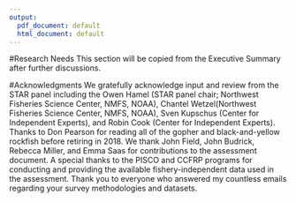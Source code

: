 ```yaml
---
output:
  pdf_document: default
  html_document: default
---
```


<!-- ****************************RESEARCH NEEDS**************************** -->
#Research Needs
This section will be copied from the Executive Summary after further discussions.
<!--
There are a number of areas of research that could improve the stock 
assessment for `r spp`.  Below are issues identified by the STAT team 
and the STAR panel:

\begin{enumerate}

\item \textbf{xxxx}: 

\item \textbf{xxxx}:

\item \textbf{xxxx}:

\item \textbf{xxxx}:

\item \textbf{xxxx}:

\end{enumerate}


-->


<!-- ***************************ACKNOWLEDGEMENTS*************************** -->
#Acknowledgments
We gratefully acknowledge input and review from the STAR panel including the Owen 
Hamel (STAR panel chair; Northwest Fisheries Science Center, NMFS, NOAA), 
Chantel Wetzel(Northwest Fisheries Science Center, NMFS, NOAA), Sven Kupschus 
(Center for Independent Experts), and Robin Cook (Center for Independent Experts). 
Thanks to Don Pearson for reading all of the gopher and black-and-yellow rockfish 
before retiring in 2018. We thank John Field, John Budrick, Rebecca Miller, and 
Emma Saas for contributions to the assessment document.  A special thanks to 
the PISCO and CCFRP programs for conducting and providing the available 
fishery-independent data used in the assessment. Thank you to everyone who answered 
my countless emails regarding your survey methodologies and datasets.



\newpage
\FloatBarrier